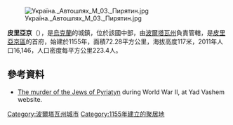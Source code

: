 {{No footnotes|time=2015-09-16T14:51:26+00:00}}
[[Image:Україна._Автошлях_М_03._Пирятин.jpg|thumb]]

'''皮里亞京'''（{{lang-uk|Пирятин}}），是[[烏克蘭|烏克蘭]]的城鎮，位於該國中部，由[[波爾塔瓦州|波爾塔瓦州]]負責管轄，是[[皮里亞京區|皮里亞京區]]的首府，始建於1155年，面積72.28平方公里，海拔高度117米，2011年人口16,146，人口密度每平方公里223.4人。

==參考資料==
* [http://www.yadvashem.org/untoldstories/database/index.asp?cid=407 The murder of the Jews of Pyriatyn] {{Wayback|url=http://www.yadvashem.org/untoldstories/database/index.asp?cid=407 |date=20150623204317 }} during World War II, at Yad Vashem website.

{{Coord|50|15|N|32|32|E|region:UA-53_type:city(16575)|display=title}}

{{DEFAULTSORT:Пирятин}}
[[Category:波爾塔瓦州城市|Category:波爾塔瓦州城市]]
[[Category:1155年建立的聚居地|Category:1155年建立的聚居地]]


{{Poltava-geo-stub}}